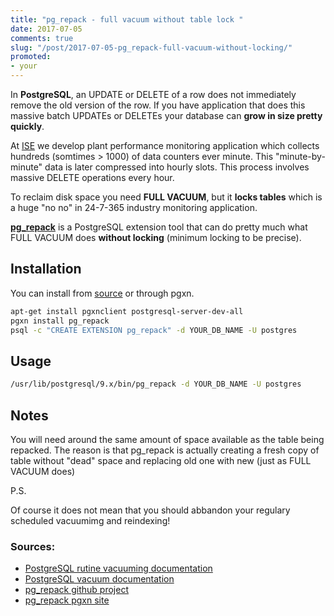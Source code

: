 ```yaml
---
title: "pg_repack - full vacuum without table lock "
date: 2017-07-05
comments: true
slug: "/post/2017-07-05-pg_repack-full-vacuum-without-locking/"
promoted:
- your
---
```


In __PostgreSQL__, an UPDATE or DELETE of a row does not immediately remove the old version of the row.
If you have application that does this massive batch UPDATEs or DELETEs your database can __grow in size pretty quickly__.

<!--more-->

At [ISE][ise_website] we develop plant performance monitoring application which collects hundreds (somtimes > 1000) of data counters ever minute.
This "minute-by-minute" data is later compressed into hourly slots.
This process involves massive DELETE operations every hour.

To reclaim disk space you need __FULL VACUUM__, but it __locks tables__ which is a huge "no no" in 24-7-365 industry monitoring application.

__[pg_repack][pg_repack]__ is a PostgreSQL extension tool that can do pretty much what FULL VACUUM does __without locking__ (minimum locking to be precise).

## Installation

You can install from [source][pg_repack_source] or through pgxn.

~~~ bash
apt-get install pgxnclient postgresql-server-dev-all
pgxn install pg_repack
psql -c "CREATE EXTENSION pg_repack" -d YOUR_DB_NAME -U postgres
~~~

## Usage

~~~ bash
/usr/lib/postgresql/9.x/bin/pg_repack -d YOUR_DB_NAME -U postgres
~~~

## Notes

You will need around the same amount of space available as the table being repacked.
The reason is that pg_repack is actually creating a fresh copy of table without "dead" space and replacing old one with new (just as FULL VACUUM does)

P.S.

Of course it does not mean that you should abbandon your regulary scheduled vacuumimg and reindexing!

### Sources:
- [PostgreSQL rutine vacuuming documentation][postgresql_rutine_vacuuming]
- [PostgreSQL vacuum documentation][postgresql_vacuum]
- [pg_repack github project][pg_repack]
- [pg_repack pgxn site][pg_repack_source]


[ise_website]: http://http://isengineering.com/
[pg_repack]: https://github.com/reorg/pg_repack
[pg_repack_source]: https://pgxn.org/dist/pg_repack/
[postgresql_rutine_vacuuming]: https://www.postgresql.org/docs/9.2/static/routine-vacuuming.html
[postgresql_vacuum]: https://www.postgresql.org/docs/9.1/static/sql-vacuum.html
